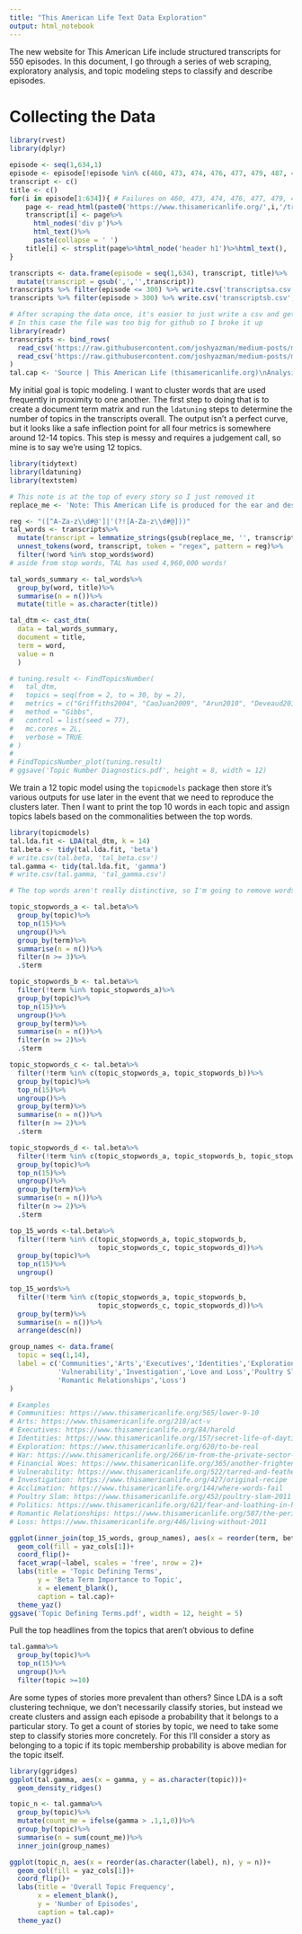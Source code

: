 ---
title: "This American Life Text Data Exploration"
output: html_notebook
---

The new website for This American Life include structured transcripts for 550 episodes. In this document, I go through a series of web scraping, exploratory analysis, and topic modeling steps to classify and describe episodes.

# Collecting the Data

```{r}
library(rvest)
library(dplyr)

episode <- seq(1,634,1)
episode <- episode[!episode %in% c(460, 473, 474, 476, 477, 479, 487, 497)]
transcript <- c()
title <- c()
for(i in episode[1:634]){ # Failures on 460, 473, 474, 476, 477, 479, 487, 497
    page <- read_html(paste0('https://www.thisamericanlife.org/',i,'/transcript'))
    transcript[i] <- page%>%
      html_nodes('div p')%>%
      html_text()%>%
      paste(collapse = ' ')
    title[i] <- strsplit(page%>%html_node('header h1')%>%html_text(), ': ')[[1]][2]
}

transcripts <- data.frame(episode = seq(1,634), transcript, title)%>%
  mutate(transcript = gsub(',','',transcript))
transcripts %>% filter(episode <= 300) %>% write.csv('transcriptsa.csv', row.names = F)
transcripts %>% filter(episode > 300) %>% write.csv('transcriptsb.csv', row.names = F)

# After scraping the data once, it's easier to just write a csv and get it later
# In this case the file was too big for github so I broke it up
library(readr)
transcripts <- bind_rows(
  read_csv('https://raw.githubusercontent.com/joshyazman/medium-posts/master/these-american-lives/transcriptsa.csv'),
  read_csv('https://raw.githubusercontent.com/joshyazman/medium-posts/master/these-american-lives/transcriptsb.csv')
)
tal.cap <- 'Source | This American Life (thisamericanlife.org)\nAnalysis | Josh Yazman (@jyazman2012)'
```

My initial goal is topic modeling. I want to cluster words that are used frequently in proximity to one another. The first step to doing that is to create a document term matrix and run the `ldatuning` steps to determine the number of topics in the transcripts overall. The output isn't a perfect curve, but it looks like a safe inflection point for all four metrics is somewhere around 12-14 topics. This step is messy and requires a judgement call, so mine is to say we're using 12 topics.

```{r}
library(tidytext)
library(ldatuning)
library(textstem)

# This note is at the top of every story so I just removed it
replace_me <- 'Note: This American Life is produced for the ear and designed to be heard, not read. We strongly encourage you to listen to the audio, which includes emotion and emphasis that\'s not on the page. Transcripts are generated using a combination of speech recognition software and human transcribers, and may contain errors. Please check the corresponding audio before quoting in print.'

reg <- "([^A-Za-z\\d#@']|'(?![A-Za-z\\d#@]))"
tal_words <- transcripts%>%
  mutate(transcript = lemmatize_strings(gsub(replace_me, '', transcript)))%>%
  unnest_tokens(word, transcript, token = "regex", pattern = reg)%>%
  filter(!word %in% stop_words$word)
# aside from stop words, TAL has used 4,960,000 words!

tal_words_summary <- tal_words%>%
  group_by(word, title)%>%
  summarise(n = n())%>%
  mutate(title = as.character(title))

tal_dtm <- cast_dtm(
  data = tal_words_summary, 
  document = title,
  term = word, 
  value = n
  )

# tuning.result <- FindTopicsNumber(
#   tal_dtm,
#   topics = seq(from = 2, to = 30, by = 2),
#   metrics = c("Griffiths2004", "CaoJuan2009", "Arun2010", "Deveaud2014"),
#   method = "Gibbs",
#   control = list(seed = 77),
#   mc.cores = 2L,
#   verbose = TRUE
# )
# 
# FindTopicsNumber_plot(tuning.result)
# ggsave('Topic Number Diagnostics.pdf', height = 8, width = 12)
```

We train a 12 topic model using the `topicmodels` package then store it's various outputs for use later in the event that we need to reproduce the clusters later. Then I want to print the top 10 words in each topic and assign topics labels based on the commonalities between the top words.

```{r}
library(topicmodels)
tal.lda.fit <- LDA(tal_dtm, k = 14)
tal.beta <- tidy(tal.lda.fit, 'beta')
# write.csv(tal.beta, 'tal_beta.csv')
tal.gamma <- tidy(tal.lda.fit, 'gamma')
# write.csv(tal.gamma, 'tal_gamma.csv')

# The top words aren't really distinctive, so I'm going to remove words that show up in more than 3 of the clusters

topic_stopwords_a <- tal.beta%>%
  group_by(topic)%>%
  top_n(15)%>%
  ungroup()%>%
  group_by(term)%>%
  summarise(n = n())%>%
  filter(n >= 3)%>%
  .$term

topic_stopwords_b <- tal.beta%>%
  filter(!term %in% topic_stopwords_a)%>%
  group_by(topic)%>%
  top_n(15)%>%
  ungroup()%>%
  group_by(term)%>%
  summarise(n = n())%>%
  filter(n >= 2)%>%
  .$term

topic_stopwords_c <- tal.beta%>%
  filter(!term %in% c(topic_stopwords_a, topic_stopwords_b))%>%
  group_by(topic)%>%
  top_n(15)%>%
  ungroup()%>%
  group_by(term)%>%
  summarise(n = n())%>%
  filter(n >= 2)%>%
  .$term

topic_stopwords_d <- tal.beta%>%
  filter(!term %in% c(topic_stopwords_a, topic_stopwords_b, topic_stopwords_c))%>%
  group_by(topic)%>%
  top_n(15)%>%
  ungroup()%>%
  group_by(term)%>%
  summarise(n = n())%>%
  filter(n >= 2)%>%
  .$term

top_15_words <-tal.beta%>%
  filter(!term %in% c(topic_stopwords_a, topic_stopwords_b,
                      topic_stopwords_c, topic_stopwords_d))%>%
  group_by(topic)%>%
  top_n(15)%>%
  ungroup() 

top_15_words%>%
  filter(!term %in% c(topic_stopwords_a, topic_stopwords_b,
                      topic_stopwords_c, topic_stopwords_d))%>%
  group_by(term)%>%
  summarise(n = n())%>%
  arrange(desc(n))

group_names <- data.frame(
  topic = seq(1,14),
  label = c('Communities','Arts','Executives','Identities','Exploration','War','Financial Woes',
            'Vulnerability','Investigation','Love and Loss','Poultry Slam','Politics',
            'Romantic Relationships','Loss')
)

# Examples
# Communities: https://www.thisamericanlife.org/565/lower-9-10 
# Arts: https://www.thisamericanlife.org/218/act-v
# Executives: https://www.thisamericanlife.org/84/harold
# Identities: https://www.thisamericanlife.org/157/secret-life-of-daytime
# Exploration: https://www.thisamericanlife.org/620/to-be-real
# War: https://www.thisamericanlife.org/266/im-from-the-private-sector-and-im-here-to-help
# Financial Woes: https://www.thisamericanlife.org/365/another-frightening-show-about-the-economy
# Vulnerability: https://www.thisamericanlife.org/522/tarred-and-feathered or https://www.thisamericanlife.org/550/three-miles
# Investigation: https://www.thisamericanlife.org/427/original-recipe
# Acclimation: https://www.thisamericanlife.org/144/where-words-fail
# Poultry Slam: https://www.thisamericanlife.org/452/poultry-slam-2011
# Politics: https://www.thisamericanlife.org/621/fear-and-loathing-in-homer-and-rockville
# Romantic Relationships: https://www.thisamericanlife.org/587/the-perils-of-intimacy
# Loss: https://www.thisamericanlife.org/446/living-without-2011

ggplot(inner_join(top_15_words, group_names), aes(x = reorder(term, beta), y = beta))+
  geom_col(fill = yaz_cols[1])+
  coord_flip()+
  facet_wrap(~label, scales = 'free', nrow = 2)+
  labs(title = 'Topic Defining Terms',
       y = 'Beta Term Importance to Topic',
       x = element_blank(),
       caption = tal.cap)+
  theme_yaz()
ggsave('Topic Defining Terms.pdf', width = 12, height = 5)
```

Pull the top headlines from the topics that aren't obvious to define
```{r}
tal.gamma%>%
  group_by(topic)%>%
  top_n(15)%>%
  ungroup()%>%
  filter(topic >=10)
```

Are some types of stories more prevalent than others? 
Since LDA is a soft clustering technique, we don't necessarily classify stories, but instead we create clusters and assign each episode a probability that it belongs to a particular story. To get a count of stories by topic, we need to take some step to classify stories more concretely. For this I'll consider a story as belonging to a topic if its topic membership probability is above median for the topic itself.

```{r}
library(ggridges)
ggplot(tal.gamma, aes(x = gamma, y = as.character(topic)))+
  geom_density_ridges()

topic_n <- tal.gamma%>%
  group_by(topic)%>%
  mutate(count_me = ifelse(gamma > .1,1,0))%>%
  group_by(topic)%>%
  summarise(n = sum(count_me))%>%
  inner_join(group_names)

ggplot(topic_n, aes(x = reorder(as.character(label), n), y = n))+
  geom_col(fill = yaz_cols[1])+
  coord_flip()+
  labs(title = 'Overall Topic Frequency',
       x = element_blank(),
       y = 'Number of Episodes',
       caption = tal.cap)+
  theme_yaz()
```

